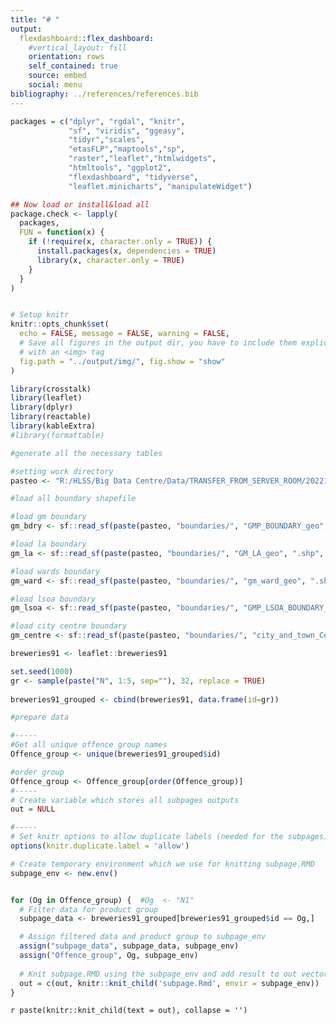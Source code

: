 ```yaml
---
title: "# "
output: 
  flexdashboard::flex_dashboard:
    #vertical_layout: fill
    orientation: rows
    self_contained: true
    source: embed
    social: menu
bibliography: ../references/references.bib
---
```


<style>                     
.navbar {
  background-color:green;
  border-color:black;
}
.navbar-brand {
color:white!important;
}
</style>   


```r
packages = c("dplyr", "rgdal", "knitr",
             "sf", "viridis", "ggeasy",
             "tidyr","scales",
             "etasFLP","maptools","sp",
             "raster","leaflet","htmlwidgets",
             "htmltools", "ggplot2",
             "flexdashboard", "tidyverse",
             "leaflet.minicharts", "manipulateWidget")

## Now load or install&load all
package.check <- lapply(
  packages,
  FUN = function(x) {
    if (!require(x, character.only = TRUE)) {
      install.packages(x, dependencies = TRUE)
      library(x, character.only = TRUE)
    }
  }
)


# Setup knitr
knitr::opts_chunk$set(
  echo = FALSE, message = FALSE, warning = FALSE,
  # Save all figures in the output dir, you have to include them explicitly
  # with an <img> tag
  fig.path = "../output/img/", fig.show = "show"
)
```



```r

library(crosstalk)
library(leaflet)
library(dplyr)
library(reactable)
library(kableExtra)
#library(formattable)

#generate all the necessary tables

#setting work directory
pasteo <- "R:/HLSS/Big Data Centre/Data/TRANSFER_FROM_SERVER_ROOM/20221014/GMP/AMO/"

#load all boundary shapefile

#load gm boundary
gm_bdry <- sf::read_sf(paste(pasteo, "boundaries/", "GMP_BOUNDARY_geo", ".shp", sep=""))

#load la boundary
gm_la <- sf::read_sf(paste(pasteo, "boundaries/", "GM_LA_geo", ".shp", sep=""))

#load wards boundary
gm_ward <- sf::read_sf(paste(pasteo, "boundaries/", "gm_ward_geo", ".shp", sep=""))

#load lsoa boundary
gm_lsoa <- sf::read_sf(paste(pasteo, "boundaries/", "GMP_LSOA_BOUNDARY_geo", ".shp", sep=""))

#load city centre boundary
gm_centre <- sf::read_sf(paste(pasteo, "boundaries/", "city_and_town_Centre_merged2", ".shp", sep=""))

```


```r

breweries91 <- leaflet::breweries91

set.seed(1000)
gr <- sample(paste("N", 1:5, sep=""), 32, replace = TRUE)
  
breweries91_grouped <- cbind(breweries91, data.frame(id=gr))

```


```r
#prepare data

#-----
#Get all unique offence group names
Offence_group <- unique(breweries91_grouped$id)

#order group
Offence_group <- Offence_group[order(Offence_group)]
#-----
# Create variable which stores all subpages outputs
out = NULL

#-----
# Set knitr options to allow duplicate labels (needed for the subpages)
options(knitr.duplicate.label = 'allow')

# Create temporary environment which we use for knitting subpage.RMD 
subpage_env <- new.env()


for (Og in Offence_group) {  #Og  <- "N1"
  # Filter data for product group 
  subpage_data <- breweries91_grouped[breweries91_grouped$id == Og,]

  # Assign filtered data and product group to subpage_env 
  assign("subpage_data", subpage_data, subpage_env)
  assign("Offence_group", Og, subpage_env)
  
  # Knit subpage.RMD using the subpage_env and add result to out vector
  out = c(out, knitr::knit_child('subpage.Rmd', envir = subpage_env))
}
```


`r paste(knitr::knit_child(text = out), collapse = '')`

<!-- **References** -->


